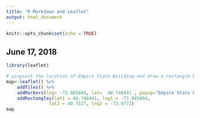 ---
title: "R Markdown and Leaflet"
output: html_document
---

```{r setup, include=FALSE}
knitr::opts_chunk$set(echo = TRUE)
```

## June 17, 2018 

```{r echo = TRUE}
library(leaflet)

# pinpoint the location of Empire State Building and draw a rectangle between it and grand central
map<-leaflet() %>%
    addTiles() %>%  
    addMarkers(lng= -73.985664, lat=  40.748441	, popup="Empire State Building, New York, NY") %>%
    addRectangles(lat1 = 40.748441, lng1 = -73.985664, 
                lat2 = 40.7527, lng2 = -73.9772)
map

```
